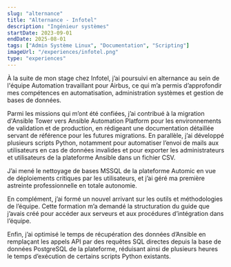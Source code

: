 ```yaml
---
slug: "alternance"
title: "Alternance - Infotel"
description: "Ingénieur systèmes"
startDate: 2023-09-01
endDate: 2025-08-01
tags: ["Admin Système Linux", "Documentation", "Scripting"]
imageUrl: "/experiences/infotel.png"
type: "experiences"
---
```

À la suite de mon stage chez Infotel, j’ai poursuivi en alternance au sein de l'équipe Automation travaillant pour Airbus, ce qui m’a permis d’approfondir mes compétences en automatisation, administration systèmes et gestion de bases de données.

Parmi les missions qui m’ont été confiées, j’ai contribué à la migration d'Ansible Tower vers Ansible Automation Platform pour les environnements de validation et de production, en rédigeant une documentation détaillée servant de référence pour les futures migrations. En parallèle, j’ai développé plusieurs scripts Python, notamment pour automatiser l’envoi de mails aux utilisateurs en cas de données invalides et pour exporter les administrateurs et utilisateurs de la plateforme Ansible dans un fichier CSV.

J’ai mené le nettoyage de bases MSSQL de la plateforme Automic en vue de déploiements critiques par les utilisateurs, et j’ai géré ma première astreinte professionnelle en totale autonomie.

En complément, j’ai formé un nouvel arrivant sur les outils et méthodologies de l’équipe. Cette formation m’a demandé la structuration du guide que j’avais créé pour accéder aux serveurs et aux procédures d’intégration dans l’équipe.

Enfin, j’ai optimisé le temps de récupération des données d’Ansible en remplaçant les appels API par des requêtes SQL directes depuis la base de données PostgreSQL de la plateforme, réduisant ainsi de plusieurs heures le temps d’exécution de certains scripts Python existants.
